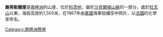 {{Coord|80|32|S|20|36|W|source:GNIS|display=title}}

'''謝弗勒爾崖'''是[[南極洲|南極洲]]的山崖，位於[[科茨地|科茨地]]，屬於[[沙克爾頓山脈|沙克爾頓山脈]]的一部分，處於[[杜瓦山|杜瓦山]]以東，海拔高度約1,500米，在1967年由[[美國|美國]]海軍拍攝空中照片，以[[法國|法國]]的化學家命名。

{{DEFAULTSORT:Chevreul Cliffs}}
[[Category:南極洲懸崖|Category:南極洲懸崖]]


{{CoatsLand-geo-stub}}